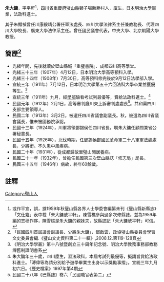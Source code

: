 '''朱大鏞'''{{BD|1882年||1946年||catIdx=Z朱}}，字平軒<ref>或作平宣，誤，據1959年秋璧山縣各界人士學委會編纂未刊《璧山縣新縣志》「文仕籍」表中載「朱大鏞號平軒」。陳雪樵參與過多次修縣誌，並為1959年編的志稿作序，陳雪樵是朱大鏞的親妹夫，故縣誌記「朱大鏞號平軒」可信。</ref>，[[四川省|四川省]][[重慶府|重慶府]][[璧山縣|璧山縣]]獅子場新勝村人，[[廩生|廩生]]，[[日本|日本]][[明治大學|明治大學]]畢業，法政科進士。

其子朱顯禎曾任川康綏靖公署任軍法處長、四川大學法律系主任兼教務長、代理四川大學校長、廣東大學法律系主任。曾任國民議會代表，中央大學、北京朝陽大學教授。

== 簡歷<ref>「民國四川首屆議會副議長、少將朱大鏞」，鄧啟雲，政協璧山縣委員會學習文史委員會編.《璧山文史資料第二十一輯》,2008.12.第119-128頁</ref> ==
* 光緒年間，先後就讀於壁山縣城「重璧書院」、成都四川高等學堂。
* 光緒三十三年（1907年）4月12日，日本明治大學高等預科入學。
* 光緒三十四年（1908年）7月30日，高等預科修完後於9月12日法學部入學。
* 宣統三年（1911年）7月12日，日本明治大學第五十六回法科大學卒業並獲優等生。<ref>《明治大學學叢》第十八號暨創立三十周年記念號、明治大學教務事務部教務課舊制證明書系</ref>
* 宣統三年（1911年）九月，經[[學部|學部]]驗看考試列最優等，賞給法政科進士。<ref>朱大鏞年三十歲，四川廩生，習法政科，本屆考試列最優等，擬請旨賞給法政科進士。「溥偉等為請分別給予遊學畢業生出身以示獎勵事摺」，宣統三年九月初六日。《歷史檔案》1997年第4期</ref>
* 民國元年（1912年）2月1日，高等審判廳川東上訴審判處處長<ref>民國二十八年《巴縣誌》卷六「民國職官表第二」</ref>。共和黨四川支部主要領導人。
* 民國二年（1913年）3月2日，被選任四川省議會副議長。秋，被選為四川省議會議長，惟未被國務院承認。
* 民國十三年（1924年），川軍將領鄧錫侯任四川省長，聘朱大鏞任顧問兼省公署秘書長。
* 民國十五年（1926年），北伐時期，任鄧錫侯部國民革命軍二十八軍軍法處處長，少將銜。不久患中風疾病。
* 民國二十年（1931年），從成都歸故里璧山閒居養病。
* 民國二十一年（1932年），曾擔任民國第三次壁山縣誌「修志局」局長。
* 民國三十五年（1946年）病故，終年60餘歲。

==註釋==
{{reflist}}
{{宣統三年游學畢業進士}}
{{中國人物小作品}}
{{DEFAULTSORT:Z朱}}

[[Category:璧山人|Category:璧山人]]